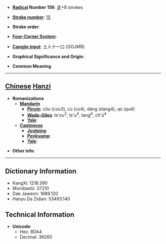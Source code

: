 * '''[[Wiktionary:Chinese radical index| Radical]] Number 156''': [[Wiktionary:Chinese radical index 走|走]]+8 strokes

* '''[[Wiktionary:Chinese total strokes index|Stroke number]]''': [[Wiktionary:Chinese total strokes index 15|15]]

* '''Stroke order''': 

* '''[[Wiktionary:Chinese four corner index|Four-Corner System]]''': 

* '''[[Wiktionary:Chinese Cangjie index|Cangjie input]]''': 土人十一口 (GOJMR)

* '''Graphical Significance and Origin''': 

* '''Common Meaning'''

----

== [[Chinese]] [[Hanzi]] ==

* '''Romanizations'''
** '''[[Mandarin]]'''
*** '''[[Pinyin]]''': cǒu (cou3), cù (cu4), dàng (dang4), qù (qu4)
*** '''[[Wade-Giles]]''': ts'ou<sup>3</sup>, ts'u<sup>4</sup>, tang<sup>4</sup>, ch'ü<sup>4</sup>
*** '''[[Yale]]''': 
** '''[[Cantonese]]'''
*** '''[[Jyutping]]''':
*** '''[[Penkyamp]]''': 
*** '''[[Yale]]''': 

* '''Other info''': 

----

== Dictionary Information ==

* KangXi: 1218.390
* Morobashi: 37210
* Dae Jaweon: 1689.120
* Hanyu Da Zidian: 53493.140

== Technical Information ==

* '''Unicode''':
** Hex: 8DA4
** Decimal: 36260